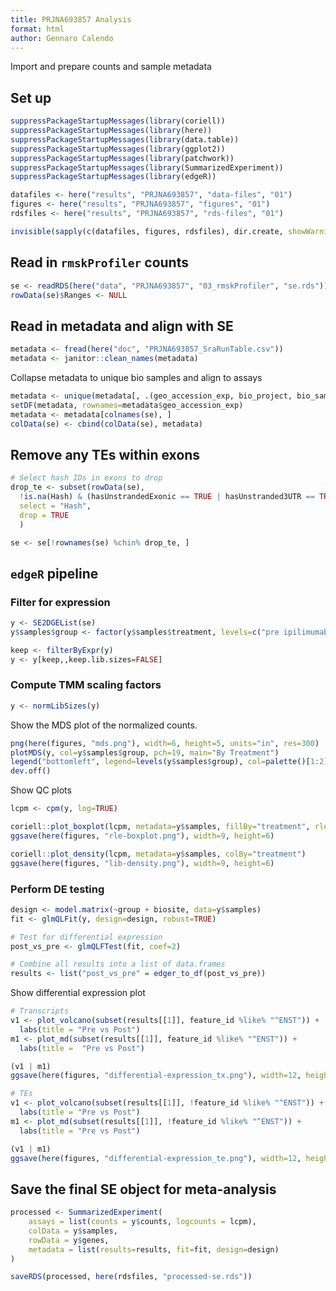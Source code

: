 ```yaml
---
title: PRJNA693857 Analysis
format: html
author: Gennaro Calendo
---
```


Import and prepare counts and sample metadata

## Set up

```r
suppressPackageStartupMessages(library(coriell))
suppressPackageStartupMessages(library(here))
suppressPackageStartupMessages(library(data.table))
suppressPackageStartupMessages(library(ggplot2))
suppressPackageStartupMessages(library(patchwork))
suppressPackageStartupMessages(library(SummarizedExperiment))
suppressPackageStartupMessages(library(edgeR))

datafiles <- here("results", "PRJNA693857", "data-files", "01")
figures <- here("results", "PRJNA693857", "figures", "01")
rdsfiles <- here("results", "PRJNA693857", "rds-files", "01")

invisible(sapply(c(datafiles, figures, rdsfiles), dir.create, showWarnings=F, recursive=T))
```

## Read in `rmskProfiler` counts

```r
se <- readRDS(here("data", "PRJNA693857", "03_rmskProfiler", "se.rds"))
rowData(se)$Ranges <- NULL
```

## Read in metadata and align with SE

```r
metadata <- fread(here("doc", "PRJNA693857_SraRunTable.csv"))
metadata <- janitor::clean_names(metadata)
```

Collapse metadata to unique bio samples and align to assays

```r
metadata <- unique(metadata[, .(geo_accession_exp, bio_project, bio_sample, tissue, treatment, biosite)])
setDF(metadata, rownames=metadata$geo_accession_exp)
metadata <- metadata[colnames(se), ]
colData(se) <- cbind(colData(se), metadata)
```

## Remove any TEs within exons 

```r
# Select hash IDs in exons to drop
drop_te <- subset(rowData(se), 
  !is.na(Hash) & (hasUnstrandedExonic == TRUE | hasUnstranded3UTR == TRUE | hasUnstranded5UTR == TRUE),
  select = "Hash",
  drop = TRUE
  )

se <- se[!rownames(se) %chin% drop_te, ]
```

## `edgeR` pipeline

### Filter for expression

```r
y <- SE2DGEList(se)
y$samples$group <- factor(y$samples$treatment, levels=c("pre ipilimumab", "post ipilimumab"))

keep <- filterByExpr(y)
y <- y[keep,,keep.lib.sizes=FALSE]
```

### Compute TMM scaling factors

```r
y <- normLibSizes(y)
```

Show the MDS plot of the normalized counts. 

```r
png(here(figures, "mds.png"), width=6, height=5, units="in", res=300)
plotMDS(y, col=y$samples$group, pch=19, main="By Treatment")
legend("bottomleft", legend=levels(y$samples$group), col=palette()[1:2], pch=19)
dev.off()
```

Show QC plots

```r
lcpm <- cpm(y, log=TRUE)

coriell::plot_boxplot(lcpm, metadata=y$samples, fillBy="treatment", rle=TRUE)
ggsave(here(figures, "rle-boxplot.png"), width=9, height=6)

coriell::plot_density(lcpm, metadata=y$samples, colBy="treatment")
ggsave(here(figures, "lib-density.png"), width=9, height=6)
```

### Perform DE testing

```r
design <- model.matrix(~group + biosite, data=y$samples)
fit <- glmQLFit(y, design=design, robust=TRUE)

# Test for differential expression
post_vs_pre <- glmQLFTest(fit, coef=2) 

# Combine all results into a list of data.frames
results <- list("post_vs_pre" = edger_to_df(post_vs_pre))
```

Show differential expression plot

```r
# Transcripts
v1 <- plot_volcano(subset(results[[1]], feature_id %like% "^ENST")) + 
  labs(title = "Pre vs Post")
m1 <- plot_md(subset(results[[1]], feature_id %like% "^ENST")) + 
  labs(title =  "Pre vs Post")

(v1 | m1)
ggsave(here(figures, "differential-expression_tx.png"), width=12, height=6)

# TEs
v1 <- plot_volcano(subset(results[[1]], !feature_id %like% "^ENST")) + 
  labs(title = "Pre vs Post")
m1 <- plot_md(subset(results[[1]], !feature_id %like% "^ENST")) + 
  labs(title = "Pre vs Post")

(v1 | m1)
ggsave(here(figures, "differential-expression_te.png"), width=12, height=6)
```

## Save the final SE object for meta-analysis

```r
processed <- SummarizedExperiment(
    assays = list(counts = y$counts, logcounts = lcpm),
    colData = y$samples,
    rowData = y$genes,
    metadata = list(results=results, fit=fit, design=design)
)

saveRDS(processed, here(rdsfiles, "processed-se.rds"))
```

